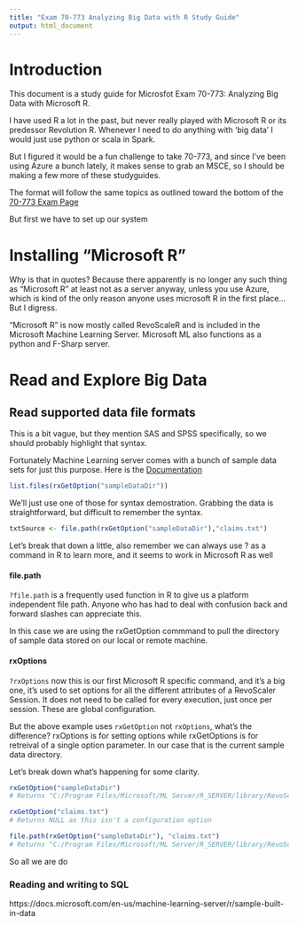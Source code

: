 ```yaml
---
title: "Exam 70-773 Analyzing Big Data with R Study Guide"
output: html_document
---
```


# Introduction
This document is a study guide for Microsfot Exam 70-773: Analyzing Big Data with Microsoft R.

I have used R a lot in the past, but never really played with Microsoft R or its predessor Revolution R. Whenever I need to do anything with 'big data' I would just use python or scala in Spark.

But I figured it would be a fun challenge to take 70-773, and since I've been using Azure a bunch lately, it makes sense to grab an MSCE, so I should be making a few more of these studyguides.

The format will follow the same topics as outlined toward the bottom of the [70-773 Exam Page](https://www.microsoft.com/en-us/learning/exam-70-773.aspx)

But first we have to set up our system

# Installing "Microsoft R"

Why is that in quotes? Because there apparently is no longer any such thing as "Microsoft R" at least not as a server anyway, unless you use Azure, which is kind of the only reason anyone uses microsoft R in the first place...  But I digress.

"Microsoft R" is now mostly called RevoScaleR and is included in the Microsoft Machine Learning Server. Microsoft ML also functions as a python and F-Sharp server. 

# Read and Explore Big Data
## Read supported data file formats
This is a bit vague, but they mention SAS and SPSS specifically, so we should probably highlight that syntax. 

Fortunately Machine Learning server comes with a bunch of sample data sets for just this purpose. Here is the [Documentation](https://docs.microsoft.com/en-us/machine-learning-server/r/how-to-revoscaler-data-import)
```r
list.files(rxGetOption("sampleDataDir"))
```

We'll just use one of those for syntax demostration. Grabbing the data is straightforward, but difficult to remember the syntax.

```r
txtSource <- file.path(rxGetOption("sampleDataDir"),"claims.txt")

```

Let's break that down a little, also remember we can always use ?<the function name> as a command in R to learn more, and it seems to work in Microsoft R as well

#### file.path

`?file.path` is a frequently used function in R to give us a platform independent file path. Anyone who has had to deal with confusion back and forward slashes can appreciate this.

In this case we are using the rxGetOption commmand to pull the directory of sample data stored on our local or remote machine.

#### rxOptions

`?rxOptions` now this is our first Microsoft R specific command, and it's a big one, it's used to set options for all the different attributes of a RevoScaler Session. It does not need to be called for every execution, just once per session. These are global configuration.

But the above example uses   `rxGetOption` not `rxOptions`, what's the difference? rxOptions is for setting options while rxGetOptions is for retreival of a single option parameter. In our case that is the current sample data directory.

Let's break down what's happening for some clarity.

```r
rxGetOption("sampleDataDir")
# Returns "C:/Program Files/Microsoft/ML Server/R_SERVER/library/RevoScaleR/SampleData"

rxGetOption("claims.txt")
# Returns NULL as this isn't a configuration option

file.path(rxGetOption("sampleDataDir"), "claims.txt")
# Returns "C:/Program Files/Microsoft/ML Server/R_SERVER/library/RevoScaleR/SampleData/claims.txt"

```
So all we are do


### Reading and writing to SQL

https://docs.microsoft.com/en-us/machine-learning-server/r/sample-built-in-data
